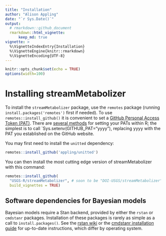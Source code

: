 ```yaml
---
title: "Installation"
author: "Alison Appling"
date: "`r Sys.Date()`"
output:
  # rmarkdown::github_document
  rmarkdown::html_vignette:
      keep_md: true
vignette: >
  %\VignetteIndexEntry{Installation}
  %\VignetteEngine{knitr::rmarkdown}
  %\VignetteEncoding{UTF-8}
---
```


```r
knitr::opts_chunk$set(echo = TRUE)
options(width=100)
```

# Installing streamMetabolizer

To install the `streamMetabolizer` package, use the `remotes` package (running `install.packages('remotes')` first if needed). To use `remotes::install_github()` it is convenient to set a [GitHub Personal Access Token (PAT)](https://docs.github.com/en/authentication/keeping-your-account-and-data-secure/managing-your-personal-access-tokens). There are [several methods](https://usethis.r-lib.org/articles/git-credentials.html) for setting your PATs within R; the simplest is to call `Sys.setenv(GITHUB_PAT="yyyy"),
replacing yyyy with the PAT you established on the GitHub website.

You may first need to install the `unitted` dependency:
```r
remotes::install_github('appling/unitted')
```

You can then install the most cutting edge version of streamMetabolizer with this command:
```r
remotes::install_github(
  "USGS-R/streamMetabolizer", # soon to be "DOI-USGS/streamMetabolizer"
  build_vignettes = TRUE)
```

## Software dependencies for Bayesian models

Bayesian models require a Stan backend, provided by either the `rstan` or `cmdstanr` packages. Installation of these packages is rarely as simple as a call to `install.packages()`. See the [rstan wiki](https://github.com/stan-dev/rstan/wiki) or the [cmdstanr installation guide](https://mc-stan.org/cmdstanr/articles/quick-start.html) for up-to-date instructions, which differ by operating system.
